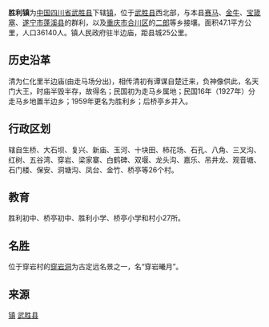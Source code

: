 {{ChinaTownship |
CountyName=武胜县|
DivName= 胜利镇|
Divs = 镇|
Image= |
ImageInfo= |
PostalCode = 638410|
Neighbors = [[赛马镇|赛马镇]]、[[金牛镇|金牛镇]]、[[宝箴塞乡|宝箴塞乡]]、[[蓬溪县|蓬溪县]][[群利乡|群利乡]]、[[合川区|合川区]][[二郎镇|二郎镇]]|
Longitude = |
Latitude = |
AreaTotal = 47.1|
PopTotal = 36140|
YearMonth= 2000年|
PolDivType = 镇|
LowerDivisions = 26个行政村|
Head = 陈建生|
Website = |
}}

{{Otheruses
|subject=[[四川省|四川省]][[武胜县|武胜县]]所辖镇
|other= 中国其他地区“[[镇|行政建制镇]]”名
|胜利镇
}}

'''胜利镇'''为[[中华人民共和国|中国]][[四川省|四川省]][[武胜县|武胜县]]下辖[[镇|镇]]，位于[[武胜县|武胜县]]西北部，与本县[[赛马镇|赛马]]、[[金牛镇|金牛]]、[[宝箴塞乡|宝箴塞]]、[[遂宁市|遂宁市]][[蓬溪县|蓬溪县]]的群利，以及[[重庆市|重庆市]][[合川区|合川区]]的[[二郎镇|二郎]]等乡接壤。面积47.1平方公里，人口36140人。镇人民政府驻半边庙，距县城25公里。

==历史沿革==
清为仁化里半边庙(由走马场分出)，相传清初有谭谋自楚迁来，负神像供此，名天门大王，时庙半毁半存，故得名；民国初为走马乡属地；民国16年（1927年）分走马乡地置半边乡；1959年更名为胜利乡；后桥亭乡并入。

==行政区划==
辖自生桥、大石坝、复兴、新庙、玉河、十块田、柿花场、石孔、八角、三叉沟、红树、五谷湾、穿岩、梁家寨、白鹤碑、双堰、龙头沟、嘉乐、吊井龙、观音塘、石门楼、保安、洞塘沟、凤台、金竹、桥亭等26个村。

==教育==
胜利初中、桥亭初中、胜利小学、桥亭小学和村小27所。

==名胜==
位于穿岩村的[[穿岩洞|穿岩洞]]为古定远名景之一，名“穿岩曦月”。

==来源==
{{Reflist}}

{{Sichuan-stub}}
{{武胜县行政区划}}
[[Category:武胜县行政区划|镇]]
[[Category:广安建制镇|武胜县]]